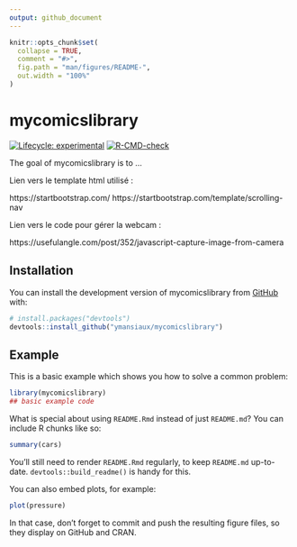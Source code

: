 ```yaml
---
output: github_document
---
```


<!-- README.md is generated from README.Rmd. Please edit that file -->

```r
knitr::opts_chunk$set(
  collapse = TRUE,
  comment = "#>",
  fig.path = "man/figures/README-",
  out.width = "100%"
)
```

# mycomicslibrary

<!-- badges: start -->
[![Lifecycle: experimental](https://img.shields.io/badge/lifecycle-experimental-orange.svg)](https://lifecycle.r-lib.org/articles/stages.html#experimental)
[![R-CMD-check](https://github.com/ymansiaux/mycomicslibrary/actions/workflows/R-CMD-check.yaml/badge.svg)](https://github.com/ymansiaux/mycomicslibrary/actions/workflows/R-CMD-check.yaml)
<!-- badges: end -->

The goal of mycomicslibrary is to ...

Lien vers le template html utilisé : 

https://startbootstrap.com/
https://startbootstrap.com/template/scrolling-nav

Lien vers le code pour gérer la webcam :

https://usefulangle.com/post/352/javascript-capture-image-from-camera

## Installation

You can install the development version of mycomicslibrary from [GitHub](https://github.com/) with:

``` r
# install.packages("devtools")
devtools::install_github("ymansiaux/mycomicslibrary")
```

## Example

This is a basic example which shows you how to solve a common problem:

```r
library(mycomicslibrary)
## basic example code
```

What is special about using `README.Rmd` instead of just `README.md`? You can include R chunks like so:

```r
summary(cars)
```

You'll still need to render `README.Rmd` regularly, to keep `README.md` up-to-date. `devtools::build_readme()` is handy for this.

You can also embed plots, for example:

```r
plot(pressure)
```

In that case, don't forget to commit and push the resulting figure files, so they display on GitHub and CRAN.
